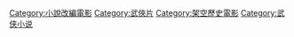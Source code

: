[[Category:小說改編電影|Category:小說改編電影]]
[[Category:武俠片|Category:武俠片]]
[[Category:架空歷史電影‎|Category:架空歷史電影‎]]
[[Category:武侠小说|Category:武侠小说]]